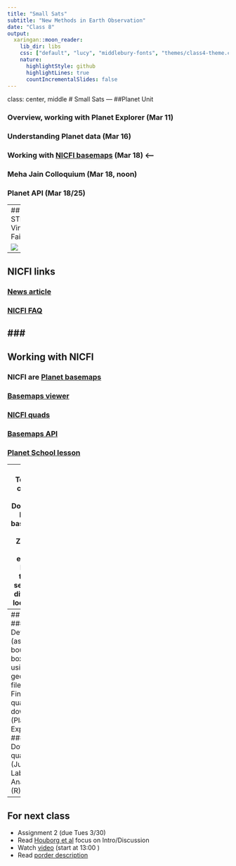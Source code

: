 ```yaml
---
title: "Small Sats"
subtitle: "New Methods in Earth Observation"
date: "Class 8"
output:
  xaringan::moon_reader:
    lib_dir: libs
    css: ["default", "lucy", "middlebury-fonts", "themes/class4-theme.css"]
    nature:
      highlightStyle: github
      highlightLines: true
      countIncrementalSlides: false
---
```


class: center, middle
# Small Sats
---
##Planet Unit

### Overview, working with Planet Explorer (Mar 11)
### Understanding Planet data (Mar 16) 
### Working with [NICFI basemaps](https://www.planet.com/nicfi/) (Mar 18) <----
### Meha Jain Colloquium (Mar 18, noon)
### Planet API (Mar 18/25)

---
## STEM Virtual Fair

![](figures/07/stem_fair.png)

---

## NICFI links
### [News article](https://news.mongabay.com/2020/09/new-partnership-brings-high-resolution-satellite-imagery-of-the-tropics-to-all/)
### [NICFI FAQ](https://assets.planet.com/docs/NICFI_UserGuidesFAQ.pdf)

### 
---

## Working with NICFI
### NICFI are [Planet basemaps](https://assets.planet.com/marketing/PDF/Planet_Basemaps_Product_Specifications.pdf)
### [Basemaps viewer](https://www.planet.com/basemaps/)
### [NICFI quads](https://developers.planet.com/docs/apps/basemapsviewer/download-basemaps/)
### [Basemaps API](https://developers.planet.com/docs/basemaps/reference/)
### [Planet School lesson](https://developers.planet.com/planetschool/downloading-quads-from-a-mosaic-using-basemaps-api/)


---
## Today's coding
### Download NICFI basemaps for Zambia
### extract NDVI time-series at different locations

---
## Steps
### Define AOI (as bounding box or using geojson file)
### Find quads to download (Planet Explorer)
### Download quads (Jupyter Labs)
### Analysis (R)



---
## For next class

- Assignment 2 (due Tues 3/30)
- Read [Houborg et al ](https://www.sciencedirect.com/science/article/pii/S0034425718300786?casa_token=fiE3Ptm-aqEAAAAA:OiL_U2AFZbJYa39sE3aSPQ29M4_fZCYAxp0T3-tZgZxzaapaJeRv4x8bonPd4IKC6TYP4QsG7w) focus on Intro/Discussion
- Watch [video](https://www.youtube.com/watch?v=qCwAqWCGnI8) (start at 13:00 )
- Read [porder description](https://samapriyaroy.medium.com/order-up-using-and-building-with-planet-s-new-ordersv2-api-ba2fe14eac8e)